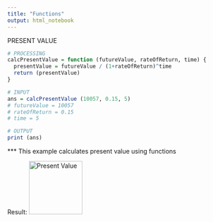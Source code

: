 ```yaml
---
title: "Functions"
output: html_notebook
---
```


PRESENT VALUE

```r
# PROCESSING
calcPresentValue = function (futureValue, rateOfReturn, time) {
  presentValue = futureValue / (1+rateOfReturn)^time
  return (presentValue)
}

# INPUT
ans = calcPresentValue (10057, 0.15, 5)
# futureValue = 10057
# rateOfReturn = 0.15
# time = 5

# OUTPUT
print (ans)

```

*** This example calculates present value using functions

Result:
<img width="121" alt="Present Value" src="https://user-images.githubusercontent.com/98184898/166987703-b036d5ba-0ae6-4f2c-ae9b-11affc2ce463.png">
